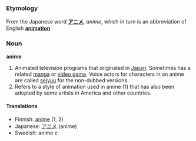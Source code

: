 ===Etymology===
From the Japanese word '''[[アニメ]]''', ''anime'', which in turn is an abbreviation of English '''[[animation]]'''

===Noun===
'''anime'''

#Animated television programs that originated in [[Japan]].  Sometimes has a related [[manga]] or [[video game]].  Voice actors for characters in an anime are called [[seiyuu]] for the non-dubbed versions.
#Refers to a style of animation used in anime (1) that has also been adopted by some artists in America and other countries.

====Translations====
*Finnish: [[anime]] (1, 2)
*Japanese: [[アニメ]] (anime)
*Swedish: anime ''c''